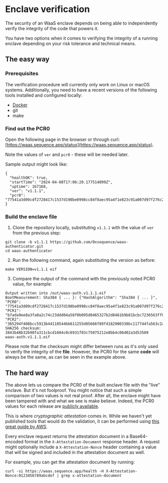 # Enclave verification

The security of an WaaS enclave depends on being able to independently verify the integrity of the code that powers it.

You have two options when it comes to verifying the integrity of a running enclave depending on your risk tolerance and technical means.

## The easy way

### Prerequisites

The verification procedure will currently only work on Linux or macOS systems. Additionally, you need to have a recent versions of the following tools installed and configured locally:

- [Docker](https://www.docker.com/)
- git
- make

### Find out the PCR0

Open the following page in the browser or through curl: [https://waas.sequence.app/status](https://waas.sequence.app/status).

Note the values of `ver` and `pcr0` - these will be needed later.

Sample output might look like:

```
{
  "healthOK": true,
  "startTime": "2024-04-08T17:06:20.177514099Z",
  "uptime": 167168,
  "ver": "v1.1.1",
  "pcr0": "77541a3d09cdf2728417c1537d190be0998cc84f8aec95a4f1e823c91a007d97f276c2453be7f653fd73fb862b42fcee"
}
```

### Build the enclave file

1. Clone the repository locally, substituting `v1.1.1` with the value of `ver` from the previous step:
```
git clone -b v1.1.1 https://github.com/0xsequence/waas-authenticator.git
cd waas-authenticator
```
2. Run the following command, again substituting the version as before:
```
make VERSION=v1.1.1 eif
```
3. Compare the output of the command with the previously noted PCR0 value, for example:
```
Output written into /out/waas-auth.v1.1.1.eif
BootMeasurement: Sha384 { ... }: {"HashAlgorithm": "Sha384 { ... }", "PCR0": "77541a3d09cdf2728417c1537d190be0998cc84f8aec95a4f1e823c91a007d97f276c2453be7f653fd73fb862b42fcee", "PCR1": "b7ada9ee8a3fa0a2c74c23ddd04a58f0b095d0465327b2d8461b9b81bcbc7236563ff0326c8614fe9205669636955199", "PCR2": "365294f408bcc5913b44110544bb611255d05666f89fd182900330bc117744fa563c2afcf74808b719ac7a29492099c6"}
SHA256 checksum:
3843b48b32b98fa311cbcd1604c0c6931f03c75075212e8bb4c06d02a3d53509  waas-auth.v1.1.1.eif
```

Please note that the checksum might differ between runs as it's only used to verify the integrity of the **file**. However, the PCR0 for the same **code** will always be the same, as can be seen in the example above.

## The hard way

The above lets us compare the PCR0 of the built enclave file with the "live" enclave. But it's not foolproof. You might notice that such a simple comparison of two values is not real proof. After all, the enclave might have been tampered with and what we see is make believe. Indeed, the PCR0 values for each release are [publicly available](https://github.com/0xsequence/waas-authenticator/releases).

This is where *cryptographic attestation* comes in. While we haven't yet published tools that would do the validation, it can be performed using [this great guide by AWS](https://docs.aws.amazon.com/enclaves/latest/user/verify-root.html).

Every enclave request returns the attestation document in a Base64-encoded format in the `X-Attestation-Document` response header. A request might optionally include a `X-Attestation-Nonce` header containing a value that will be signed and included in the attestation document as well.

For example, you can get the attestation document by running:

```
curl -si https://waas.sequence.app/health -H X-Attestation-Nonce:0123456789abcdef | grep x-attestation-document
```
